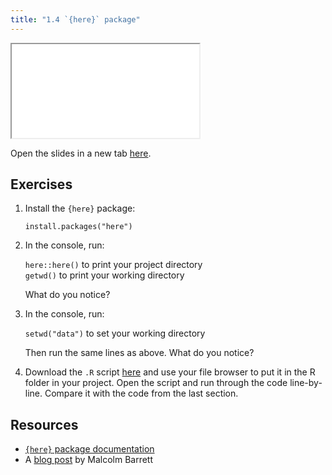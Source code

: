 ```yaml
---
title: "1.4 `{here}` package"
---
```


<div>

```{=html}
<iframe class="slide-deck" src="slides/04-here.html"></iframe>
```

</div>

Open the slides in a new tab [here](slides/04-here.qmd){target="_blank"}.

## Exercises

1.  Install the `{here}` package:

    | `install.packages("here")`

2.  In the console, run:

    | `here::here()` to print your project directory
    | `getwd()` to print your working directory

    What do you notice?

3.  In the console, run:

    | `setwd("data")` to set your working directory

    Then run the same lines as above. What do you notice?

4.  Download the `.R` script [here](https://raw.githubusercontent.com/louisahsmith/epi590r-in-class/db030e9d10e6deb5658a4dddf52542bbc4b0a488/R/clean-data-good.R) and use your file browser to put it in the R folder in your project. Open the script and run through the code line-by-line. Compare it with the code from the last section.

## Resources

-   [`{here}` package documentation](https://here.r-lib.org/)
-   A [blog post](https://malco.io/articles/2018-11-05-why-should-i-use-the-here-package-when-i-m-already-using-projects) by Malcolm Barrett
